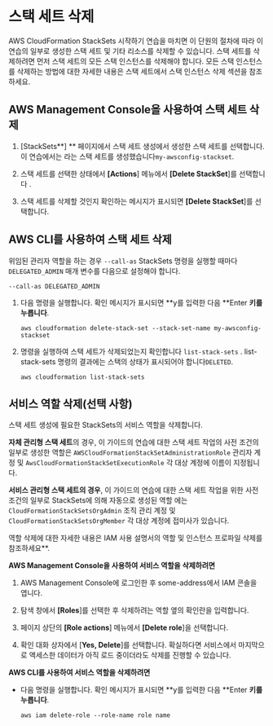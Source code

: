 # 스택 세트 삭제

AWS CloudFormation StackSets 시작하기 연습을 마치면 이 단원의 절차에 따라 이 연습의 일부로 생성한 스택 세트 및 기타 리소스를 삭제할 수 있습니다. 스택 세트를 삭제하려면 먼저 스택 세트의 모든 스택 인스턴스를 삭제해야 합니다. 모든 스택 인스턴스를 삭제하는 방법에 대한 자세한 내용은 스택 세트에서 스택 인스턴스 삭제 섹션을 참조하세요.

## AWS Management Console을 사용하여 스택 세트 삭제

1. [StackSets**] \*\* 페이지에서 스택 세트 생성에서 생성한 스택 세트를 선택합니다. 이 연습에서는 라는 스택 세트를 생성했습니다`my-awsconfig-stackset`.

1. 스택 세트를 선택한 상태에서 **[Actions**] 메뉴에서 **[Delete StackSet**]를 선택합니다 .

1. 스택 세트를 삭제할 것인지 확인하는 메시지가 표시되면 **[Delete StackSet**]를 선택합니다.

## AWS CLI를 사용하여 스택 세트 삭제

위임된 관리자 역할을 하는 경우 `--call-as` StackSets 명령을 실행할 때마다`DELEGATED_ADMIN` 매개 변수를 다음으로 설정해야 합니다.

```
--call-as DELEGATED_ADMIN
```

1. 다음 명령을 실행합니다. 확인 메시지가 표시되면 **y를 입력한 다음 **Enter **키를 누릅니다**.

   ```
   aws cloudformation delete-stack-set --stack-set-name my-awsconfig-stackset
   ```

1. 명령을 실행하여 스택 세트가 삭제되었는지 확인합니다 `list-stack-sets` . list-stack-sets 명령의 결과에는 스택의 상태가 표시되어야 합니다`DELETED`.

   ```
   aws cloudformation list-stack-sets
   ```

## 서비스 역할 삭제(선택 사항)

스택 세트 생성에 필요한 StackSets의 서비스 역할을 삭제합니다.

**자체 관리형 스택 세트**의 경우, 이 가이드의 연습에 대한 스택 세트 작업의 사전 조건의 일부로 생성한 역할은 `AWSCloudFormationStackSetAdministrationRole` 관리자 계정 및 `AwsCloudFormationStackSetExecutionRole` 각 대상 계정에 이름이 지정됩니다.

**서비스 관리형 스택 세트의 경우**, 이 가이드의 연습에 대한 스택 세트 작업을 위한 사전 조건의 일부로 StackSets에 의해 자동으로 생성된 역할 에는 `CloudFormationStackSetsOrgAdmin` 조직 관리 계정 및 `CloudFormationStackSetsOrgMember` 각 대상 계정에 접미사가 있습니다.

역할 삭제에 대한 자세한 내용은 IAM 사용 설명서의 역할 및 인스턴스 프로파일 삭제를 참조하세요\*\*.

**AWS Management Console을 사용하여 서비스 역할을 삭제하려면**

1. AWS Management Console에 로그인한 후 some-address에서 IAM 콘솔을 엽니다.

1. 탐색 창에서 **[Roles**]를 선택한 후 삭제하려는 역할 옆의 확인란을 입력합니다.

1. 페이지 상단의 **[Role actions**] 메뉴에서 **[Delete role**]을 선택합니다.

1. 확인 대화 상자에서 [**Yes, Delete**]를 선택합니다. 확실하다면 서비스에서 마지막으로 액세스한 데이터가 아직 로드 중이더라도 삭제를 진행할 수 있습니다.

**AWS CLI를 사용하여 서비스 역할을 삭제하려면**

- 다음 명령을 실행합니다. 확인 메시지가 표시되면 **y를 입력한 다음 **Enter **키를 누릅니다**.

  ```
  aws iam delete-role --role-name role name
  ```
